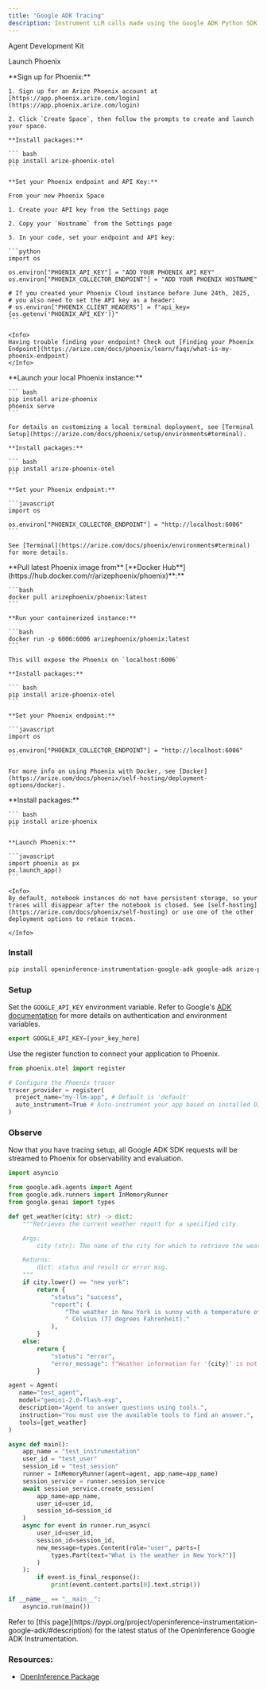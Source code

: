 ```yaml
---
title: "Google ADK Tracing"
description: Instrument LLM calls made using the Google ADK Python SDK
---
```


<Card horizontal icon="/images/adk.avif" href="https://google.github.io/adk-docs/observability/phoenix/" >
  Agent Development Kit
</Card>

Launch Phoenix

<Tabs>
  <Tab title="Phoenix Cloud">
    **Sign up for Phoenix:**

    1. Sign up for an Arize Phoenix account at [https://app.phoenix.arize.com/login](https://app.phoenix.arize.com/login)

    2. Click `Create Space`, then follow the prompts to create and launch your space.

    **Install packages:**

    ``` bash
    pip install arize-phoenix-otel
    ```

    **Set your Phoenix endpoint and API Key:**

    From your new Phoenix Space

    1. Create your API key from the Settings page

    2. Copy your `Hostname` from the Settings page

    3. In your code, set your endpoint and API key:

    ```python
    import os

    os.environ["PHOENIX_API_KEY"] = "ADD YOUR PHOENIX API KEY"
    os.environ["PHOENIX_COLLECTOR_ENDPOINT"] = "ADD YOUR PHOENIX HOSTNAME"

    # If you created your Phoenix Cloud instance before June 24th, 2025,
    # you also need to set the API key as a header:
    # os.environ["PHOENIX_CLIENT_HEADERS"] = f"api_key={os.getenv('PHOENIX_API_KEY')}"
    ```

    <Info>
    Having trouble finding your endpoint? Check out [Finding your Phoenix Endpoint](https://arize.com/docs/phoenix/learn/faqs/what-is-my-phoenix-endpoint)
    </Info>
  </Tab>
  <Tab title="Command Line">
    **Launch your local Phoenix instance:**

    ``` bash
    pip install arize-phoenix
    phoenix serve
    ```

    For details on customizing a local terminal deployment, see [Terminal Setup](https://arize.com/docs/phoenix/setup/environments#terminal).

    **Install packages:**

    ``` bash
    pip install arize-phoenix-otel
    ```

    **Set your Phoenix endpoint:**

    ```javascript
    import os

    os.environ["PHOENIX_COLLECTOR_ENDPOINT"] = "http://localhost:6006"
    ```

    See [Terminal](https://arize.com/docs/phoenix/environments#terminal) for more details.
  </Tab>
  <Tab title="Docker">
    **Pull latest Phoenix image from** [**Docker Hub**](https://hub.docker.com/r/arizephoenix/phoenix)**:**

    ```bash
    docker pull arizephoenix/phoenix:latest
    ```

    **Run your containerized instance:**

    ```bash
    docker run -p 6006:6006 arizephoenix/phoenix:latest
    ```

    This will expose the Phoenix on `localhost:6006`

    **Install packages:**

    ``` bash
    pip install arize-phoenix-otel
    ```

    **Set your Phoenix endpoint:**

    ```javascript
    import os

    os.environ["PHOENIX_COLLECTOR_ENDPOINT"] = "http://localhost:6006"
    ```

    For more info on using Phoenix with Docker, see [Docker](https://arize.com/docs/phoenix/self-hosting/deployment-options/docker).
  </Tab>
    <Tab title="Notebook">
    **Install packages:**

    ``` bash
    pip install arize-phoenix
    ```

    **Launch Phoenix:**

    ```javascript
    import phoenix as px
    px.launch_app()
    ```

    <Info>
    By default, notebook instances do not have persistent storage, so your traces will disappear after the notebook is closed. See [self-hosting](https://arize.com/docs/phoenix/self-hosting) or use one of the other deployment options to retain traces.

    </Info>
  </Tab>
</Tabs>

### Install

``` bash
pip install openinference-instrumentation-google-adk google-adk arize-phoenix-otel
```

### Setup

Set the `GOOGLE_API_KEY` environment variable. Refer to Google's [ADK documentation](https://cloud.google.com/vertex-ai/docs/generative-ai/overview) for more details on authentication and environment variables.

```javascript
export GOOGLE_API_KEY=[your_key_here]
```

Use the register function to connect your application to Phoenix.

```python
from phoenix.otel import register

# Configure the Phoenix tracer
tracer_provider = register(
  project_name="my-llm-app", # Default is 'default'
  auto_instrument=True # Auto-instrument your app based on installed OI dependencies
)
```

### Observe

Now that you have tracing setup, all Google ADK SDK requests will be streamed to Phoenix for observability and evaluation.

```python
import asyncio

from google.adk.agents import Agent
from google.adk.runners import InMemoryRunner
from google.genai import types

def get_weather(city: str) -> dict:
    """Retrieves the current weather report for a specified city.

    Args:
        city (str): The name of the city for which to retrieve the weather report.

    Returns:
        dict: status and result or error msg.
    """
    if city.lower() == "new york":
        return {
            "status": "success",
            "report": (
                "The weather in New York is sunny with a temperature of 25 degrees"
                " Celsius (77 degrees Fahrenheit)."
            ),
        }
    else:
        return {
            "status": "error",
            "error_message": f"Weather information for '{city}' is not available.",
        }

agent = Agent(
   name="test_agent",
   model="gemini-2.0-flash-exp",
   description="Agent to answer questions using tools.",
   instruction="You must use the available tools to find an answer.",
   tools=[get_weather]
)

async def main():
    app_name = "test_instrumentation"
    user_id = "test_user"
    session_id = "test_session"
    runner = InMemoryRunner(agent=agent, app_name=app_name)
    session_service = runner.session_service
    await session_service.create_session(
        app_name=app_name,
        user_id=user_id,
        session_id=session_id
    )
    async for event in runner.run_async(
        user_id=user_id,
        session_id=session_id,
        new_message=types.Content(role="user", parts=[
            types.Part(text="What is the weather in New York?")]
        )
    ):
        if event.is_final_response():
            print(event.content.parts[0].text.strip())

if __name__ == "__main__":
    asyncio.run(main())
```

<Info>
Refer to [this page](https://pypi.org/project/openinference-instrumentation-google-adk/#description) for the latest status of the OpenInference Google ADK Instrumentation.

</Info>

### Resources:

* [OpenInference Package](https://github.com/Arize-ai/openinference/tree/main/python/instrumentation/openinference-instrumentation-google-adk)


